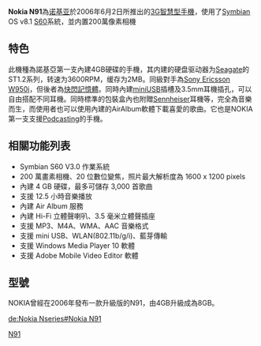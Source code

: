 {{Unreferenced|time=2020-12-23T17:00:29+00:00}}
{{Infobox Mobile
| name = Nokia N91
| image = Nokia N91.jpg
| screen = 2.12英寸 176×208[[像素|像素]]<br>260000色[[TFT|TFT]]彩屏
| ringtone = 64和弦
| memory = 动态内存4GB
| networks = [[WCDMA|WCDMA]]、[[GSM|GSM]] 900/1800/1900 MHz
| connectivity = [[USB|USB]]、[[藍牙|藍牙]]
| size = 113.1×55.2×22 mm
| weight = 164 [[克|克]]
}}

'''Nokia N91'''為[[诺基亚|诺基亚]]於2006年6月2日所推出的[[3G|3G]][[智慧型手機|智慧型手機]]，使用了[[Symbian|Symbian]] OS v8.1 [[S60|S60]]系統，並内置200萬像素相機
==特色==
此機種為諾基亞第一支內建4GB硬碟的手機，其内建的硬盘驱动器为[[Seagate|Seagate]]的ST1.2系列，转速为3600RPM，缓存为2MB。同級對手為[[Sony_Ericsson_W950i|Sony Ericsson W950i]]，但後者為[[快閃記憶體|快閃記憶體]]。同時內建[[miniUSB|miniUSB]]插槽及3.5mm耳機插孔，可以自由搭配不同耳機。同時標準的包裝盒內也附贈[[Sennheiser|Sennheiser]]耳機等，完全為音樂而生，而使用者也可以使用內建的AirAlbum軟體下載喜愛的歌曲。它也是NOKIA第一支支援[[Podcasting|Podcasting]]的手機。

==相關功能列表==
*Symbian S60 V3.0 作業系統
*200 萬畫素相機、20 位數位變焦，照片最大解析度為 1600 x 1200 pixels
*內建 4 GB 硬碟，最多可儲存 3,000 首歌曲
*支援 12.5 小時音樂播放
*內建 Air Album 服務
*內建 Hi-Fi 立體聲喇叭、3.5 毫米立體聲插座
*支援 MP3、M4A、WMA、AAC 音樂格式
*支援 mini USB、WLAN(802.11b/g/i)、藍芽傳輸
*支援 Windows Media Player 10 軟體
*支援 Adobe Mobile Video Editor 軟體

==型號==
NOKIA曾經在2006年發布一款升級版的N91，由4GB升級成為8GB。

{{NOKIANseriesphones}}
{{com-stub}}

[[Category:诺基亚手机|N91]]

[[de:Nokia_Nseries#Nokia_N91|de:Nokia Nseries#Nokia N91]]